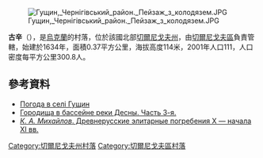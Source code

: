[[Image:Гущин,_Чернігівський_район._Пейзаж_з_колодязем.JPG|right]]

'''古辛'''（{{lang-uk|Гущин}}），是[[烏克蘭|烏克蘭]]的村落，位於該國北部[[切爾尼戈夫州|切爾尼戈夫州]]，由[[切爾尼戈夫區|切爾尼戈夫區]]負責管轄，始建於1634年，面積0.37平方公里，海拔高度114米，2001年人口111，人口密度每平方公里300.8人。

{{coord|51|27|2|N|31|13|22|E|scale:100000|display=title}}

==參考資料==
* [http://weather.in.ua/ua/chernigovskaja/6300 Погода в селі Гущин] {{Wayback|url=http://weather.in.ua/ua/chernigovskaja/6300 |date=20111220124312 }}
* [http://ruina.ru/goroda2/desna3.html Городища в бассейне реки Десны. Часть 3-я.] {{Wayback|url=http://ruina.ru/goroda2/desna3.html |date=20200926141731 }}
* [http://cheloveknauka.com/drevnerusskie-elitarnye-pogrebeniya-x-nachala-xi-vv ''К. А. Михайлов''. Древнерусские элитарные погребения X — начала XI вв.] {{Wayback|url=http://cheloveknauka.com/drevnerusskie-elitarnye-pogrebeniya-x-nachala-xi-vv |date=20200214154552 }}

[[Category:切爾尼戈夫州村落|Category:切爾尼戈夫州村落]]
[[Category:切爾尼戈夫區村落|Category:切爾尼戈夫區村落]]


{{Chernihiv-geo-stub}}